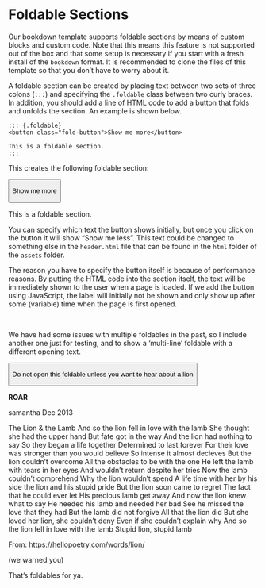 # Foldable Sections

Our bookdown template supports foldable sections by means of custom blocks and custom code. Note that this means this feature is not supported out of the box and that some setup is necessary if you start with a fresh install of the `bookdown` format. It is recommended to clone the files of this template so that you don't have to worry about it.

A foldable section can be created by placing text between two sets of three colons (`:::`) and specifying the `.foldable` class between two curly braces. In addition, you should add a line of HTML code to add a button that folds and unfolds the section. An example is shown below.

    ::: {.foldable}
    <button class="fold-button">Show me more</button>

    This is a foldable section.
    :::

This creates the following foldable section:

::: foldable
<button class="fold-button">

Show me more

</button>

This is a foldable section.
:::

You can specify which text the button shows initially, but once you click on the button it will show "Show me less". This text could be changed to something else in the `header.html` file that can be found in the `html` folder of the `assets` folder.

The reason you have to specify the button itself is because of performance reasons. By putting the HTML code into the section itself, the text will be immediately shown to the user when a page is loaded. If we add the button using JavaScript, the label will initially not be shown and only show up after some (variable) time when the page is first opened.

\

We have had some issues with multiple foldables in the past, so I include another one just for testing, and to show a 'multi-line' foldable with a different opening text.

::: foldable
<button class="fold-button">

Do not open this foldable unless you want to hear about a lion

</button>

**ROAR**

samantha Dec 2013

The Lion & the Lamb And so the lion fell in love with the lamb She thought she had the upper hand But fate got in the way And the lion had nothing to say So they began a life together Determined to last forever For their love was stronger than you would believe So intense it almost decieves But the lion couldn't overcome All the obstacles to be with the one He left the lamb with tears in her eyes And wouldn't return despite her tries Now the lamb couldn't comprehend Why the lion wouldn't spend A life time with her by his side the lion and his stupid pride But the lion soon came to regret The fact that he could ever let His precious lamb get away And now the lion knew what to say He needed his lamb and needed her bad See he missed the love that they had But the lamb did not forgive All that the lion did But she loved her lion, she couldn't deny Even if she couldn't explain why And so the lion fell in love with the lamb Stupid lion, stupid lamb

From: <https://hellopoetry.com/words/lion/>

(we warned you)
:::

That's foldables for ya.
